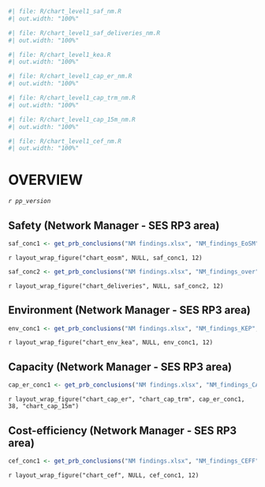 <!-- ## Safety (Network Manager - SES RP3 area) -->

```r
#| file: R/chart_level1_saf_nm.R
#| out.width: "100%"
```

```r
#| file: R/chart_level1_saf_deliveries_nm.R
#| out.width: "100%"
```


<!-- ## Environment (Network Manager - SES RP3 area) -->

```r
#| file: R/chart_level1_kea.R
#| out.width: "100%"
```


<!-- ## Capacity (Network Manager - SES RP3 area) -->

```r
#| file: R/chart_level1_cap_er_nm.R
#| out.width: "100%"
```

```r
#| file: R/chart_level1_cap_trm_nm.R
#| out.width: "100%"
```

```r
#| file: R/chart_level1_cap_15m_nm.R
#| out.width: "100%"
```

<!-- ## Cost-efficiency (Network Manager - SES RP3 area) -->

```r
#| file: R/chart_level1_cef_nm.R
#| out.width: "100%"
```


<!-- END OF CHARTS AND TABLES -->

```{=tex}
\setlength{\fboxrule}{0pt} % Set the border width to 0pt (no border)
\setlength{\fboxsep}{0pt} % Remove padding
```

# OVERVIEW

*`r pp_version`*

## Safety (Network Manager - SES RP3 area)

```r
saf_conc1 <- get_prb_conclusions("NM findings.xlsx", "NM_findings_EoSM", "NM_findings_EoSM")
```

`r layout_wrap_figure("chart_eosm", NULL, saf_conc1, 12)`


```r
saf_conc2 <- get_prb_conclusions("NM findings.xlsx", "NM_findings_over", "NM_findings_over")
```

`r layout_wrap_figure("chart_deliveries", NULL, saf_conc2, 12)`


## Environment (Network Manager - SES RP3 area)

```r
env_conc1 <- get_prb_conclusions("NM findings.xlsx", "NM_findings_KEP", "NM_findings_KEP")
```

`r layout_wrap_figure("chart_env_kea", NULL, env_conc1, 12)`


## Capacity (Network Manager - SES RP3 area)

```r
cap_er_conc1 <- get_prb_conclusions("NM findings.xlsx", "NM_findings_CAP", "NM_findings_CAP")
```

`r layout_wrap_figure("chart_cap_er", "chart_cap_trm", cap_er_conc1, 38, "chart_cap_15m")`


## Cost-efficiency (Network Manager - SES RP3 area)

```r
cef_conc1 <- get_prb_conclusions("NM findings.xlsx", "NM_findings_CEFF", "NM_findings_CEFF")
```

`r layout_wrap_figure("chart_cef", NULL, cef_conc1, 12)`

